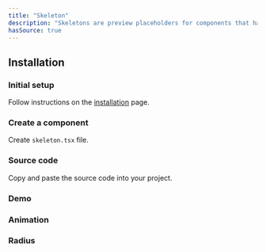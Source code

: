 ```yaml
---
title: "Skeleton"
description: "Skeletons are preview placeholders for components that haven't loaded yet, reducing load-time frustration."
hasSource: true
---
```


## Installation

<Steps>

### Initial setup

Follow instructions on the [installation](/docs/overview/installation) page.

### Create a component

Create `skeleton.tsx` file.

### Source code

Copy and paste the source code into your project.

</Steps>

### Demo

<ComponentPreview slug="skeleton/demo" />

### Animation

<ComponentPreview slug="skeleton/animation" />

### Radius

<ComponentPreview slug="skeleton/radius" />
